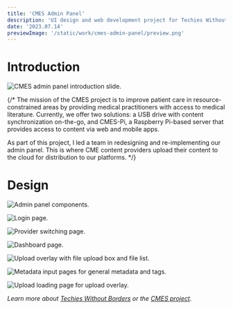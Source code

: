 ```yaml
---
title: 'CMES Admin Panel'
description: 'UI design and web development project for Techies Without Borders. Enabling medical practitioners in resource-constrained areas to improve patient care, by providing them with access to continuing medical education (CME) content. I led the redesign and re-implementation of our admin panel, which facilitates the distribution of medical content.'
date: '2023.07.14'
previewImage: '/static/work/cmes-admin-panel/preview.png'
---
```


# Introduction

![CMES admin panel introduction slide.](/static/work/cmes-admin-panel/preview.png)

{/* The mission of the CMES project is to improve patient care in resource-constrained areas by providing medical practitioners with access to medical literature. Currently, we offer two solutions: a USB drive with content synchronization on-the-go, and CMES-Pi, a Raspberry Pi-based server that provides access to content via web and mobile apps.

As part of this project, I led a team in redesigning and re-implementing our admin panel. This is where CME content providers upload their content to the cloud for distribution to our platforms. */}

# Design

![Admin panel components.](/static/work/cmes-admin-panel/design-1.png)

![Login page.](/static/work/cmes-admin-panel/design-2.png)

![Provider switching page.](/static/work/cmes-admin-panel/design-3.png)

![Dashboard page.](/static/work/cmes-admin-panel/design-4.png)

![Upload overlay with file upload box and file list.](/static/work/cmes-admin-panel/design-5.png)

![Metadata input pages for general metadata and tags.](/static/work/cmes-admin-panel/design-6.png)

![Upload loading page for upload overlay.](/static/work/cmes-admin-panel/design-7.png)

*Learn more about [Techies Without Borders](https://techieswithoutborders.us) or the [CMES project](https://cmesworld.org).*